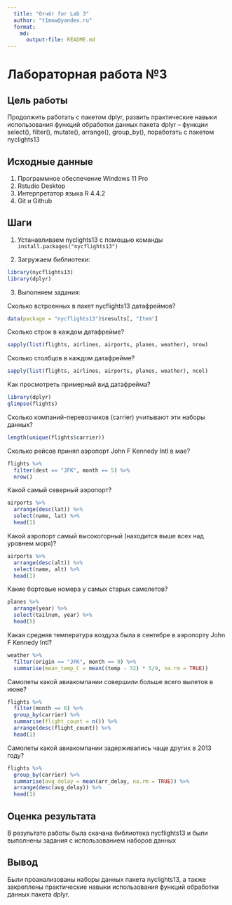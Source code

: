 ```yaml
---
  title: "Отчёт for Lab 3"
  author: "t1mow@yandex.ru"
  format: 
    md: 
      output-file: README.md
---
```


# Лабораторная работа №3

## Цель работы 

Продолжить работать с пакетом dplyr, развить практические навыки использования функций обработки данных пакета dplyr – функции select(), filter(), mutate(), arrange(), group_by(), поработать с пакетом nyclights13

## Исходные данные

  1. Программное обеспечение Windows 11 Pro
  2. Rstudio Desktop
  3. Интерпретатор языка R 4.4.2
  4. Git и Github

## Шаги

 1. Устанавливаем nyclights13 с помощью команды `install.packages("nycflights13")`

 2. Загружаем библиотеки:
 
```r
library(nycflights13)
library(dplyr)
```

 3. Выполняем задания:

 Сколько встроенных в пакет nycflights13 датафреймов?

```r
data(package = "nycflights13")$results[, "Item"]
```

 Сколько строк в каждом датафрейме?

```r
sapply(list(flights, airlines, airports, planes, weather), nrow)
```

 Сколько столбцов в каждом датафрейме?

```r
sapply(list(flights, airlines, airports, planes, weather), ncol)
```

 Как просмотреть примерный вид датафрейма?

```r
library(dplyr)
glimpse(flights)
```

 Сколько компаний-перевозчиков (carrier) учитывают эти наборы данных?

```r
length(unique(flights$carrier))
```

 Сколько рейсов принял аэропорт John F Kennedy Intl в мае?

```r
flights %>%
  filter(dest == "JFK", month == 5) %>%
  nrow()
```

 Какой самый северный аэропорт?

```r
airports %>%
  arrange(desc(lat)) %>%
  select(name, lat) %>%
  head(1)
```

 Какой аэропорт самый высокогорный (находится выше всех над уровнем моря)?

```r
airports %>%
  arrange(desc(alt)) %>%
  select(name, alt) %>%
  head(1)
```

 Какие бортовые номера у самых старых самолетов?

```r
planes %>%
  arrange(year) %>%
  select(tailnum, year) %>%
  head(5)
```

 Какая средняя температура воздуха была в сентябре в аэропорту John F Kennedy Intl?

```r
weather %>%
  filter(origin == "JFK", month == 9) %>%
  summarise(mean_temp_C = mean((temp - 32) * 5/9, na.rm = TRUE))
```

 Самолеты какой авиакомпании совершили больше всего вылетов в июне?

```r
flights %>%
  filter(month == 6) %>%
  group_by(carrier) %>%
  summarise(flight_count = n()) %>%
  arrange(desc(flight_count)) %>%
  head(1)
```

 Самолеты какой авиакомпании задерживались чаще других в 2013 году?

```r
flights %>%
  group_by(carrier) %>%
  summarise(avg_delay = mean(arr_delay, na.rm = TRUE)) %>%
  arrange(desc(avg_delay)) %>%
  head(1)
```

## Оценка результата

В результате работы была скачана библиотека nycflights13 и были выполнены задания с использованием наборов данных

## Вывод

Были проанализованы наборы данных пакета nyclights13, а также закреплены практические навыки использования функций обработки данных пакета dplyr.